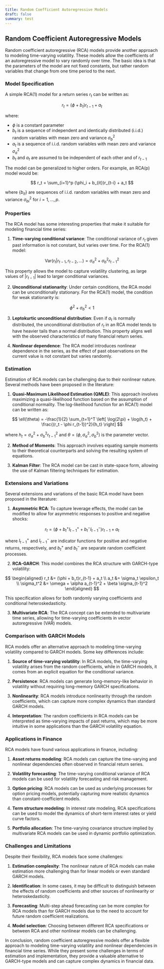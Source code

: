 ```yaml
---
title: Random Coefficient Autoregressive Models
draft: false
summary: test
---
```



<TOCInline toc={props.toc} asDisclosure />

## Random Coefficient Autoregressive Models

Random coefficient autoregressive (RCA) models provide another approach to modeling time-varying volatility. These models allow the coefficients of an autoregressive model to vary randomly over time. The basic idea is that the parameters of the model are not fixed constants, but rather random variables that change from one time period to the next.

### Model Specification

A simple RCA(1) model for a return series $r_t$ can be written as:

$$
r_t = (\phi + b_t)r_{t-1} + a_t
$$

where:

- $\phi$ is a constant parameter
- $b_t$ is a sequence of independent and identically distributed (i.i.d.) random variables with mean zero and variance $\sigma_b^2$
- $a_t$ is a sequence of i.i.d. random variables with mean zero and variance $\sigma_a^2$
- $b_t$ and $a_t$ are assumed to be independent of each other and of $r_{t-1}$

The model can be generalized to higher orders. For example, an RCA(p) model would be:

$$
r_t = \sum_{i=1}^p (\phi_i + b_{it})r_{t-i} + a_t
$$

where $\{b_{it}\}$ are sequences of i.i.d. random variables with mean zero and variance $\sigma_{bi}^2$ for $i = 1, \ldots, p$.

### Properties

The RCA model has some interesting properties that make it suitable for modeling financial time series:

1. **Time-varying conditional variance**: The conditional variance of $r_t$ given past information is not constant, but varies over time. For the RCA(1) model:

$$
\text{Var}(r_t | r_{t-1}, r_{t-2}, \ldots) = \sigma_a^2 + \sigma_b^2 r_{t-1}^2
$$

This property allows the model to capture volatility clustering, as large values of $|r_{t-1}|$ lead to larger conditional variances.

2. **Unconditional stationarity**: Under certain conditions, the RCA model can be unconditionally stationary. For the RCA(1) model, the condition for weak stationarity is:

$$
\phi^2 + \sigma_b^2 < 1
$$

3. **Leptokurtic unconditional distribution**: Even if $a_t$ is normally distributed, the unconditional distribution of $r_t$ in an RCA model tends to have heavier tails than a normal distribution. This property aligns well with the observed characteristics of many financial return series.

4. **Nonlinear dependence**: The RCA model introduces nonlinear dependence in the series, as the effect of past observations on the current value is not constant but varies randomly.

### Estimation

Estimation of RCA models can be challenging due to their nonlinear nature. Several methods have been proposed in the literature:

1. **Quasi-Maximum Likelihood Estimation (QMLE)**: This approach involves maximizing a quasi-likelihood function based on the assumption of conditional normality. The log-likelihood function for an RCA(1) model can be written as:

$$
\ell(\theta) = -\frac{1}{2} \sum_{t=1}^T \left[ \log(2\pi) + \log(h_t) + \frac{(r_t - \phi r_{t-1})^2}{h_t} \right]
$$

where $h_t = \sigma_a^2 + \sigma_b^2 r_{t-1}^2$ and $\theta = (\phi, \sigma_a^2, \sigma_b^2)$ is the parameter vector.

2. **Method of Moments**: This approach involves equating sample moments to their theoretical counterparts and solving the resulting system of equations.

3. **Kalman Filter**: The RCA model can be cast in state-space form, allowing the use of Kalman filtering techniques for estimation.

### Extensions and Variations

Several extensions and variations of the basic RCA model have been proposed in the literature:

1. **Asymmetric RCA**: To capture leverage effects, the model can be modified to allow for asymmetric responses to positive and negative shocks:

$$
r_t = (\phi + b_t^+ I_{t-1}^+ + b_t^- I_{t-1}^-)r_{t-1} + a_t
$$

where $I_{t-1}^+$ and $I_{t-1}^-$ are indicator functions for positive and negative returns, respectively, and $b_t^+$ and $b_t^-$ are separate random coefficient processes.

2. **RCA-GARCH**: This model combines the RCA structure with GARCH-type volatility:

$$
\begin{aligned}
r_t &= (\phi + b_t)r_{t-1} + a_t \\
a_t &= \sigma_t \epsilon_t \\
\sigma_t^2 &= \omega + \alpha a_{t-1}^2 + \beta \sigma_{t-1}^2
\end{aligned}
$$

This specification allows for both randomly varying coefficients and conditional heteroskedasticity.

3. **Multivariate RCA**: The RCA concept can be extended to multivariate time series, allowing for time-varying coefficients in vector autoregressive (VAR) models.

### Comparison with GARCH Models

RCA models offer an alternative approach to modeling time-varying volatility compared to GARCH models. Some key differences include:

1. **Source of time-varying volatility**: In RCA models, the time-varying volatility arises from the random coefficients, while in GARCH models, it comes from an explicit equation for the conditional variance.

2. **Persistence**: RCA models can generate long-memory-like behavior in volatility without requiring long-memory GARCH specifications.

3. **Nonlinearity**: RCA models introduce nonlinearity through the random coefficients, which can capture more complex dynamics than standard GARCH models.

4. **Interpretation**: The random coefficients in RCA models can be interpreted as time-varying impacts of past returns, which may be more intuitive in some applications than the GARCH volatility equation.

### Applications in Finance

RCA models have found various applications in finance, including:

1. **Asset returns modeling**: RCA models can capture the time-varying and nonlinear dependencies often observed in financial return series.

2. **Volatility forecasting**: The time-varying conditional variance of RCA models can be used for volatility forecasting and risk management.

3. **Option pricing**: RCA models can be used as underlying processes for option pricing models, potentially capturing more realistic dynamics than constant-coefficient models.

4. **Term structure modeling**: In interest rate modeling, RCA specifications can be used to model the dynamics of short-term interest rates or yield curve factors.

5. **Portfolio allocation**: The time-varying covariance structure implied by multivariate RCA models can be used in dynamic portfolio optimization.

### Challenges and Limitations

Despite their flexibility, RCA models face some challenges:

1. **Estimation complexity**: The nonlinear nature of RCA models can make estimation more challenging than for linear models or even standard GARCH models.

2. **Identification**: In some cases, it may be difficult to distinguish between the effects of random coefficients and other sources of nonlinearity or heteroskedasticity.

3. **Forecasting**: Multi-step ahead forecasting can be more complex for RCA models than for GARCH models due to the need to account for future random coefficient realizations.

4. **Model selection**: Choosing between different RCA specifications or between RCA and other nonlinear models can be challenging.

In conclusion, random coefficient autoregressive models offer a flexible approach to modeling time-varying volatility and nonlinear dependencies in financial time series. While they present some challenges in terms of estimation and implementation, they provide a valuable alternative to GARCH-type models and can capture complex dynamics in financial data.
